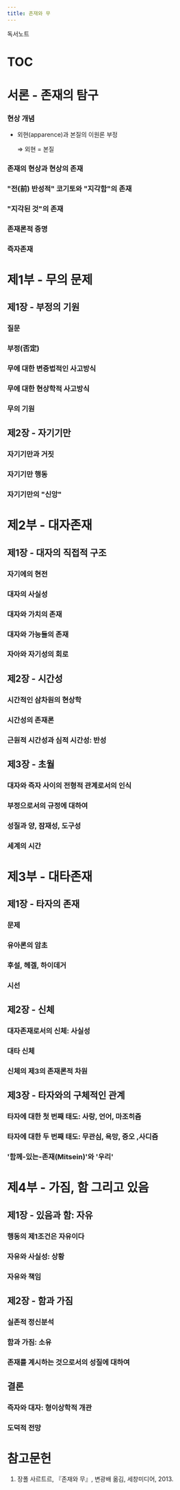 ```yaml
---
title: 존재와 무
---
```


독서노트

# TOC

# 서론 - 존재의 탐구
### 현상 개념

- 외현(apparence)과 본질의 이원론 부정
  
  ⇒ 외현 = 본질

### 존재의 현상과 현상의 존재
### "전(前) 반성적" 코기토와 "지각함"의 존재
### "지각된 것"의 존재
### 존재론적 증명
### 즉자존재
# 제1부 - 무의 문제
## 제1장 - 부정의 기원
### 질문
### 부정(否定)
### 무에 대한 변증법적인 사고방식
### 무에 대한 현상학적 사고방식
### 무의 기원
## 제2장 - 자기기만
### 자기기만과 거짓
### 자기기만 행동
### 자기기만의 "신앙"
# 제2부 - 대자존재
## 제1장 - 대자의 직접적 구조
### 자기에의 현전
### 대자의 사실성
### 대자와 가치의 존재
### 대자와 가능들의 존재
### 자아와 자기성의 회로
## 제2장 - 시간성
### 시간적인 삼차원의 현상학
### 시간성의 존재론
### 근원적 시간성과 심적 시간성: 반성
## 제3장 - 초월
### 대자와 즉자 사이의 전형적 관계로서의 인식
### 부정으로서의 규정에 대하여
### 성질과 양, 잠재성, 도구성
### 세계의 시간
# 제3부 - 대타존재
## 제1장 - 타자의 존재
### 문제
### 유아론의 암초
### 후설, 헤겔, 하이데거
### 시선
## 제2장 - 신체
### 대자존재로서의 신체: 사실성
### 대타 신체
### 신체의 제3의 존재론적 차원
## 제3장 - 타자와의 구체적인 관계
### 타자에 대한 첫 번째 태도: 사랑, 언어, 마조히즘
### 타자에 대한 두 번째 태도: 무관심, 욕망, 증오 ,사디즘
### '함께-있는-존재(Mitsein)'와 '우리'
# 제4부 - 가짐, 함 그리고 있음
## 제1장 - 있음과 함: 자유
### 행동의 제1조건은 자유이다
### 자유와 사실성: 상황
### 자유와 책임
## 제2장 - 함과 가짐
### 실존적 정신분석
### 함과 가짐: 소유
### 존재를 계시하는 것으로서의 성질에 대하여
## 결론
### 즉자와 대자: 형이상학적 개관
### 도덕적 전망


# 참고문헌

1. 장폴 사르트르, 『존재와 무』, 변광배 옮김, 세창미디어, 2013.